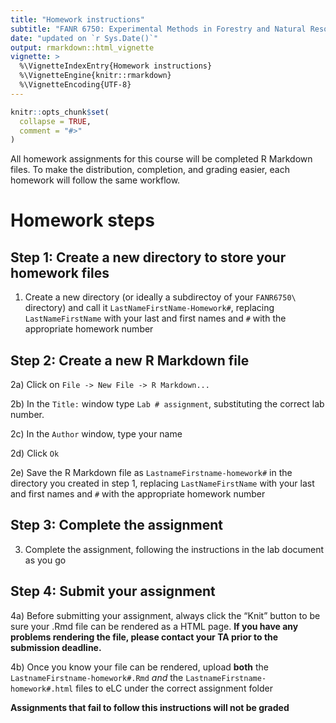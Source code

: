```yaml
---
title: "Homework instructions"
subtitle: "FANR 6750: Experimental Methods in Forestry and Natural Resources Research"
date: "updated on `r Sys.Date()`"
output: rmarkdown::html_vignette
vignette: >
  %\VignetteIndexEntry{Homework instructions}
  %\VignetteEngine{knitr::rmarkdown}
  %\VignetteEncoding{UTF-8}
---
```


```r
knitr::opts_chunk$set(
  collapse = TRUE,
  comment = "#>"
)
```

All homework assignments for this course will be completed R Markdown files. To make the distribution, completion, and grading easier, each homework will follow the same workflow. 

# Homework steps

## Step 1: Create a new directory to store your homework files

1) Create a new directory (or ideally a subdirectoy of your `FANR6750\` directory) and call it `LastNameFirstName-Homework#`, replacing `LastNameFirstName` with your last and first names and `#` with the appropriate homework number

## Step 2: Create a new R Markdown file

2a) Click on `File -> New File -> R Markdown...`

2b) In the `Title:` window type `Lab # assignment`, substituting the correct lab number. 

2c) In the `Author` window, type your name  

2d) Click `Ok`

2e) Save the R Markdown file as `LastnameFirstname-homework#` in the directory you created in step 1, replacing `LastNameFirstName` with your last and first names and `#` with the appropriate homework number  

## Step 3: Complete the assignment

3) Complete the assignment, following the instructions in the lab document as you go

## Step 4: Submit your assignment

4a) Before submitting your assignment, always click the "Knit" button to be sure your .Rmd file can be rendered as a HTML page. **If you have any problems rendering the file, please contact your TA prior to the submission deadline.**

4b) Once you know your file can be rendered, upload **both** the `LastnameFirstname-homework#.Rmd` *and* the `LastnameFirstname-homework#.html` files to eLC under the correct assignment folder

**Assignments that fail to follow this instructions will not be graded**
